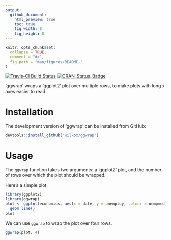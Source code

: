 ```yaml
---
output:
  github_document:
    html_preview: true
    toc: true
    fig_width: 8
    fig_height: 8
---
```


```r
knitr::opts_chunk$set(
  collapse = TRUE,
  comment = "#>",
  fig.path = "man/figures/README-"
)
```

[![Travis-CI Build Status](https://travis-ci.org/wilkox/ggwrap.svg?branch=master)](https://travis-ci.org/wilkox/ggwrap)
[![CRAN_Status_Badge](http://www.r-pkg.org/badges/version/ggwrap)](https://cran.r-project.org/package=ggwrap)

'ggwrap' wraps a 'ggplot2' plot over multiple rows, to make plots with long x axes easier to read.

# Installation

The development version of 'ggwrap' can be installed from GitHub:

```r
devtools::install_github("wilkox/ggwrap")
```

# Usage

The `ggwrap` function takes two arguments: a 'ggplot2' plot, and the number of
rows over which the plot should be wrapped.

Here's a simple plot.

```r
library(ggplot2)
library(ggwrap)
plot <- ggplot(economics, aes(x = date, y = unemploy, colour = uempmed)) +
  geom_line()
plot
```

We can use `ggwrap` to wrap the plot over four rows.

```r
ggwrap(plot, 4)
```
